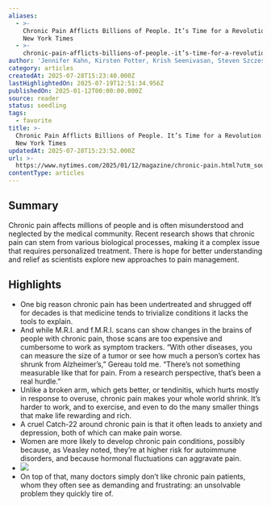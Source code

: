 ```yaml
---
aliases:
  - >-
    Chronic Pain Afflicts Billions of People. It’s Time for a Revolution. - The
    New York Times
  - >-
    chronic-pain-afflicts-billions-of-people.-it’s-time-for-a-revolution.-the-new-york-times
author: 'Jennifer Kahn, Kirsten Potter, Krish Seenivasan, Steven Szczesniak'
category: articles
createdAt: 2025-07-28T15:23:40.000Z
lastHighlightedOn: 2025-07-19T12:51:34.956Z
publishedOn: 2025-01-12T00:00:00.000Z
source: reader
status: seedling
tags:
  - favorite
title: >-
  Chronic Pain Afflicts Billions of People. It’s Time for a Revolution. - The
  New York Times
updatedAt: 2025-07-28T15:23:52.000Z
url: >-
  https://www.nytimes.com/2025/01/12/magazine/chronic-pain.html?utm_source=substack&utm_medium=email
contentType: articles
---
```

## Summary

Chronic pain affects millions of people and is often misunderstood and neglected by the medical community. Recent research shows that chronic pain can stem from various biological processes, making it a complex issue that requires personalized treatment. There is hope for better understanding and relief as scientists explore new approaches to pain management.

## Highlights

- One big reason chronic pain has been undertreated and shrugged off for decades is that medicine tends to trivialize conditions it lacks the tools to explain.
- And while M.R.I. and f.M.R.I. scans can show changes in the brains of people with chronic pain, those scans are too expensive and cumbersome to work as symptom trackers. “With other diseases, you can measure the size of a tumor or see how much a person’s cortex has shrunk from Alzheimer’s,” Gereau told me. “There’s not something measurable like that for pain. From a research perspective, that’s been a real hurdle.”
- Unlike a broken arm, which gets better, or tendinitis, which hurts mostly in response to overuse, chronic pain makes your whole world shrink. It’s harder to work, and to exercise, and even to do the many smaller things that make life rewarding and rich.
- A cruel Catch-22 around chronic pain is that it often leads to anxiety and depression, both of which can make pain worse.
- Women are more likely to develop chronic pain conditions, possibly because, as Veasley noted, they’re at higher risk for autoimmune disorders, and because hormonal fluctuations can aggravate pain.
- ![](https://static01.nyt.com/images/2025/01/19/magazine/19mag-pain-05/19mag-pain-05-articleLarge.jpg?quality=75&auto=webp&disable=upscale)
- On top of that, many doctors simply don’t like chronic pain patients, whom they often see as demanding and frustrating: an unsolvable problem they quickly tire of.
